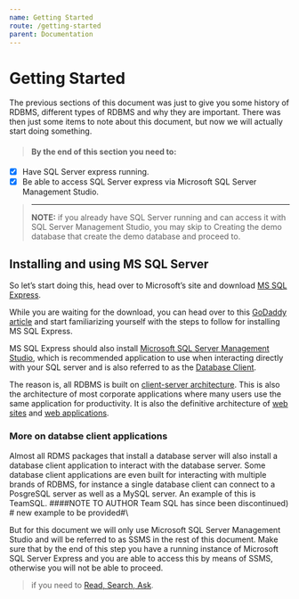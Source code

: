 ```yaml
---
name: Getting Started
route: /getting-started
parent: Documentation
---
```


# Getting Started

The previous sections of this document was just to give you some history of RDBMS, different types of RDBMS and why they are important. There was then just some items to note about this document, but now we will actually start doing something.

> #### By the end of this section you need to: 
- [x] Have SQL Server express running.
- [x] Be able to access SQL Server express via Microsoft SQL Server Management Studio.
> ---
> __NOTE:__ if you already have SQL Server running and can access it with SQL Server Management Studio, you may skip to Creating the demo database that create the demo database and proceed to.

## Installing and using MS SQL Server

So let’s start doing this, head over to Microsoft’s site and download [MS SQL Express](https://www.microsoft.com/en-us/sql-server/sql-server-editions-express).

While you are waiting for the download, you can head over to this [GoDaddy article](https://za.godaddy.com/help/install-microsoft-sql-server-express-16624) and start familiarizing yourself with the steps to follow for installing MS SQL Express.

MS SQL Express should also install [Microsoft SQL Server Management Studio](https://docs.microsoft.com/en-us/sql/ssms/sql-server-management-studio-ssms?view=sql-server-2017), which is recommended application to use when interacting directly with your SQL server and is also referred to as the [Database Client](https://en.wikipedia.org/wiki/Database_connection).

The reason is, all RDBMS is built on [client-server architecture](https://en.wikipedia.org/wiki/Client–server_model). This is also the architecture of most corporate applications where many users use the same application for productivity. It is also the definitive architecture of [web sites](https://en.wikipedia.org/wiki/Client–server_model) and [web applications](https://en.wikipedia.org/wiki/Web_application).

### **More on databse client applications**

Almost all RDMS packages that install a database server will also install a database client application to interact with the database server. Some database client applications are even built for interacting with multiple brands of RDBMS, for instance a single database client can connect to a PosgreSQL server as well as a MySQL server. An example of this is TeamSQL. ####NOTE TO AUTHOR Team SQL has since been discontinued) # new example to be provided#\

But for this document we will only use Microsoft SQL Server Management Studio and will be referred to as SSMS in the rest of this document. Make sure that by the end of this step you have a running instance of Microsoft SQL Server Express and you are able to access this by means of SSMS, otherwise you will not be able to proceed.

> if you need to [Read, Search, Ask](https://www.freecodecamp.org/forum/t/the-read-search-ask-methodology-for-getting-unstuck/137307 "Read Search Ask").